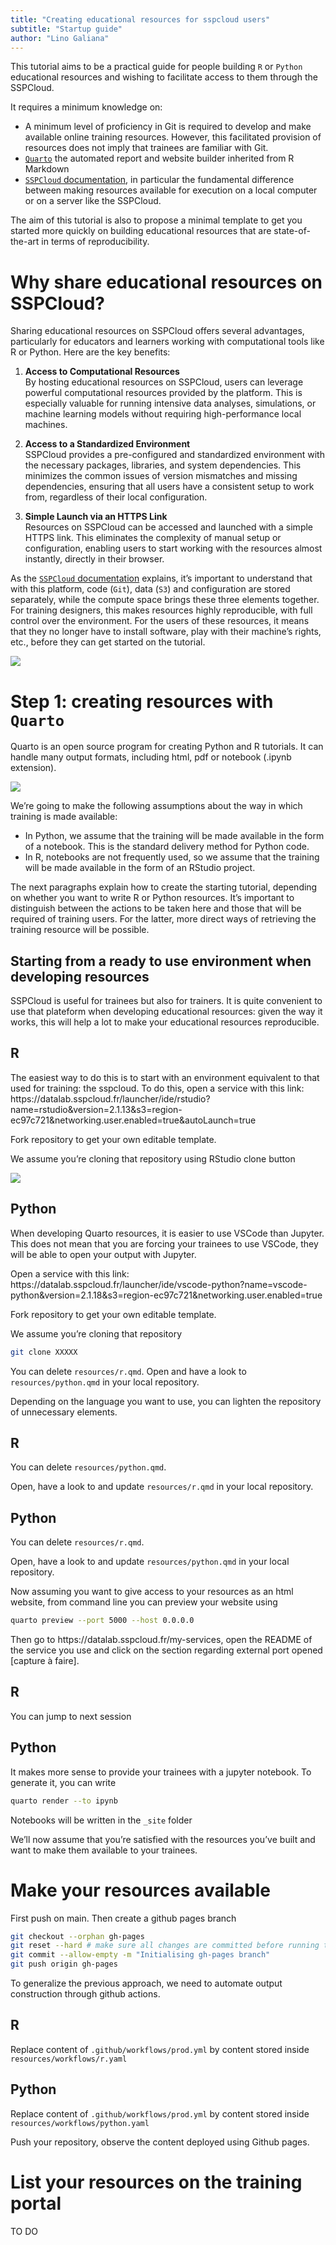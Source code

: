 ```yaml
---
title: "Creating educational resources for sspcloud users"
subtitle: "Startup guide"
author: "Lino Galiana"
---
```


This tutorial aims to be a practical guide for people building `R` or `Python` educational resources and wishing to facilitate access to them through the SSPCloud.

It requires a minimum knowledge on:

- A minimum level of proficiency in Git is required to develop and make available online training resources. However, this facilitated provision of resources does not imply that trainees are familiar with Git.
- [`Quarto`](https://quarto.org/) the automated report and website builder inherited from R Markdown
- [`SSPCloud` documentation](https://docs.sspcloud.fr/en/), in particular the fundamental difference between making resources available for execution on a local computer or on a server like the SSPCloud. 

The aim of this tutorial is also to propose a minimal template to get you started more quickly on building educational resources that are state-of-the-art in terms of reproducibility. 

# Why share educational resources on SSPCloud?

Sharing educational resources on SSPCloud offers several advantages, particularly for educators and learners working with computational tools like R or Python. Here are the key benefits:

1. **Access to Computational Resources**  
   By hosting educational resources on SSPCloud, users can leverage powerful computational resources provided by the platform. This is especially valuable for running intensive data analyses, simulations, or machine learning models without requiring high-performance local machines.

2. **Access to a Standardized Environment**  
   SSPCloud provides a pre-configured and standardized environment with the necessary packages, libraries, and system dependencies. This minimizes the common issues of version mismatches and missing dependencies, ensuring that all users have a consistent setup to work from, regardless of their local configuration.

3. **Simple Launch via an HTTPS Link**  
   Resources on SSPCloud can be accessed and launched with a simple HTTPS link. This eliminates the complexity of manual setup or configuration, enabling users to start working with the resources almost instantly, directly in their browser.


As the [`SSPCloud` documentation](https://docs.sspcloud.fr/en/) explains, it's important to understand that with this platform, code (`Git`), data (`S3`) and configuration are stored separately, while the compute space brings these three elements together. For training designers, this makes resources highly reproducible, with full control over the environment. For the users of these resources, it means that they no longer have to install software, play with their machine's rights, etc., before they can get started on the tutorial.

![](https://inseefrlab.github.io/formation-bonnes-pratiques-git-R/slides/img/environment_clean.png)


# Step 1: creating resources with `Quarto`

Quarto is an open source program for creating Python and R tutorials. It can handle many output formats, including html, pdf or notebook (.ipynb extension). 

![](pics/quarto.png)

We're going to make the following assumptions about the way in which training is made available:

- In Python, we assume that the training will be made available in the form of a notebook. This is the standard delivery method for Python code.
- In R, notebooks are not frequently used, so we assume that the training will be made available in the form of an RStudio project. 

The next paragraphs explain how to create the starting tutorial, depending on whether you want to write R or Python resources. It's important to distinguish between the actions to be taken here and those that will be required of training users. For the latter, more direct ways of retrieving the training resource will be possible.

:::: {.callout-tip collapse="true"}
## Starting from a ready to use environment when developing resources

SSPCloud is useful for trainees but also for trainers. It is quite convenient to use that plateform when developing educational resources: given the way it works, this will help a lot to make your educational resources reproducible.


::: {.panel-tabset}

## R

The easiest way to do this is to start with an environment equivalent to that used for training: the sspcloud. To do this, open a service with this link: https://datalab.sspcloud.fr/launcher/ide/rstudio?name=rstudio&version=2.1.13&s3=region-ec97c721&networking.user.enabled=true&autoLaunch=true

Fork repository to get your own editable template. 

We assume you're cloning that repository using RStudio clone button

![](https://book.cds101.com/img/clone_step_3.png)

## Python

When developing Quarto resources, it is easier to use VSCode than Jupyter. This does not mean that you are forcing your trainees to use VSCode, they will be able to open your output with Jupyter. 

Open a service with this link: https://datalab.sspcloud.fr/launcher/ide/vscode-python?name=vscode-python&version=2.1.18&s3=region-ec97c721&networking.user.enabled=true

Fork repository to get your own editable template. 

We assume you're cloning that repository

```.bash
git clone XXXXX
```

You can delete `resources/r.qmd`.
Open and have a look to `resources/python.qmd` in your local repository. 

:::

::::


Depending on the language you want to use, you can lighten the repository of unnecessary elements.

::: {.panel-tabset}

## R

You can delete `resources/python.qmd`.

Open, have a look to and update `resources/r.qmd` in your local repository.

## Python

You can delete `resources/r.qmd`.

Open, have a look to and update `resources/python.qmd` in your local repository.

:::

Now assuming you want to give access to your resources as an html website, from command line you can preview your website using

```.bash
quarto preview --port 5000 --host 0.0.0.0
```

Then go to https://datalab.sspcloud.fr/my-services, open the README of the service you use and click on the section regarding external port opened [capture à faire].

::: {.panel-tabset}
## R

You can jump to next session

## Python

It makes more sense to provide your trainees with a jupyter notebook. To generate it, you can write

```.bash
quarto render --to ipynb
```

Notebooks will be written in the `_site` folder

:::


We'll now assume that you're satisfied with the resources you've built and want to make them available to your trainees.

# Make your resources available

::: {.callout-warning}

First push on main. Then create a github pages branch

```.bash
git checkout --orphan gh-pages
git reset --hard # make sure all changes are committed before running this!
git commit --allow-empty -m "Initialising gh-pages branch"
git push origin gh-pages
```

:::



To generalize the previous approach, we need to automate output construction through github actions.

::: {.panel-tabset}
## R

Replace content of `.github/workflows/prod.yml` by content stored inside `resources/workflows/r.yaml`

## Python

Replace content of `.github/workflows/prod.yml` by content stored inside `resources/workflows/python.yaml`

:::

Push your repository, observe the content deployed using Github pages. 




# List your resources on the training portal

TO DO